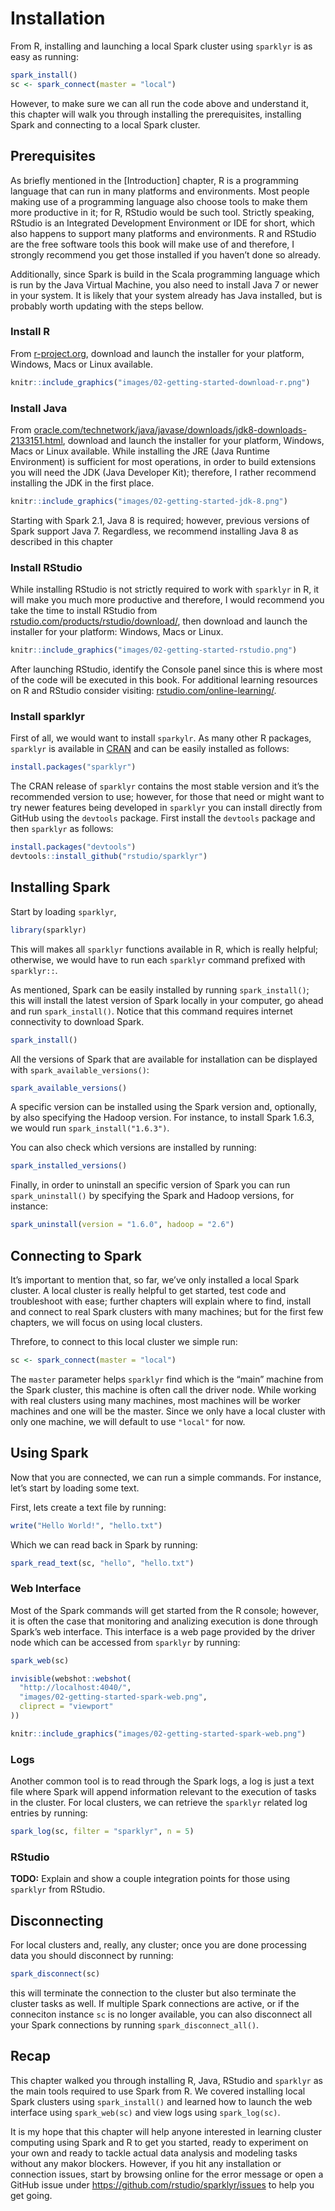 # Installation {#installation}

From R, installing and launching a local Spark cluster using `sparklyr` is as easy as running:

```r
spark_install()
sc <- spark_connect(master = "local")
```

However, to make sure we can all run the code above and understand it, this chapter will walk you through installing the prerequisites, installing Spark and connecting to a local Spark cluster.

## Prerequisites {#prerequisites}

As briefly mentioned in the [Introduction] chapter, R is a programming language that can run in many platforms and environments. Most people making use of a programming language also choose tools to make them more productive in it; for R, RStudio would be such tool. Strictly speaking, RStudio is an Integrated Development Environment or IDE for short, which also happens to support many platforms and environments. R and RStudio are the free software tools this book will make use of and therefore, I strongly recommend you get those installed if you haven't done so already. 

Additionally, since Spark is build in the Scala programming language which is run by the Java Virtual Machine, you also need to install Java 7 or newer in your system. It is likely that your system already has Java installed, but is probably worth updating with the steps bellow.

### Install R

From [r-project.org](https://r-project.org/), download and launch the installer for your platform, Windows, Macs or Linux available.

```r
knitr::include_graphics("images/02-getting-started-download-r.png")
```

### Install Java

From [oracle.com/technetwork/java/javase/downloads/jdk8-downloads-2133151.html](http://www.oracle.com/technetwork/java/javase/downloads/jdk8-downloads-2133151.html), download and launch the installer for your platform, Windows, Macs or Linux available. While installing the JRE (Java Runtime Environment) is sufficient for most operations, in order to build extensions you will need the JDK (Java Developer Kit); therefore, I rather recommend installing the JDK in the first place.

```r
knitr::include_graphics("images/02-getting-started-jdk-8.png")
```

Starting with Spark 2.1, Java 8 is required; however, previous versions of Spark support Java 7. Regardless, we recommend installing Java 8 as described in this chapter

### Install RStudio

While installing RStudio is not strictly required to work with `sparklyr` in R, it will make you much more productive and therefore, I would recommend you take the time to install RStudio from [rstudio.com/products/rstudio/download/](https://www.rstudio.com/products/rstudio/download/), then download and launch the installer for your platform: Windows, Macs or Linux.

```r
knitr::include_graphics("images/02-getting-started-rstudio.png")
```

After launching RStudio, identify the Console panel since this is where most of the code will be executed in this book. For additional learning resources on R and RStudio consider visiting: [rstudio.com/online-learning/](https://www.rstudio.com/online-learning/).

### Install sparklyr

First of all, we would want to install `sparkylr`. As many other R packages, `sparklyr` is available in [CRAN](https://CRAN.R-project.org/package=sparklyr) and can be easily installed as follows:

```r
install.packages("sparklyr")
```

The CRAN release of `sparklyr` contains the most stable version and it's the recommended version to use; however, for those that need or might want to try newer features being developed in `sparklyr` you can install directly from GitHub using the `devtools` package. First install the `devtools` package and then `sparklyr` as follows:

```r
install.packages("devtools")
devtools::install_github("rstudio/sparklyr")
```

## Installing Spark {#installing-spark}

Start by loading `sparklyr`, 

```r
library(sparklyr)
```

This will makes all `sparklyr` functions available in R, which is really helpful; otherwise, we would have to run each `sparklyr` command prefixed with `sparklyr::`.

As mentioned, Spark can be easily installed by running `spark_install()`; this will install the latest version of Spark locally in your computer, go ahead and run `spark_install()`. Notice that this command requires internet connectivity to download Spark.

```r
spark_install()
```

All the versions of Spark that are available for installation can be displayed with `spark_available_versions()`:

```r
spark_available_versions()
```

A specific version can be installed using the Spark version and, optionally, by also specifying the Hadoop version. For instance, to install Spark 1.6.3, we would run `spark_install("1.6.3")`.

You can also check which versions are installed by running:

```r
spark_installed_versions()
```

Finally, in order to uninstall an specific version of Spark you can run `spark_uninstall()` by specifying the Spark and Hadoop versions, for instance:

```r
spark_uninstall(version = "1.6.0", hadoop = "2.6")
```

## Connecting to Spark

It's important to mention that, so far, we've only installed a local Spark cluster. A local cluster is really helpful to get started, test code and troubleshoot with ease; further chapters will explain where to find, install and connect to real Spark clusters with many machines; but for the first few chapters, we will focus on using local clusters.

Threfore, to connect to this local cluster we simple run:

```r
sc <- spark_connect(master = "local")
```

The `master` parameter helps `sparklyr` find which is the "main" machine from the Spark cluster, this machine is often call the driver node. While working with real clusters using many machines, most machines will be worker machines and one will be the master. Since we only have a local cluster with only one machine, we will default to use `"local"` for now.

## Using Spark

Now that you are connected, we can run a simple commands. For instance, let's start by loading some text.

First, lets create a text file by running:

```r
write("Hello World!", "hello.txt")
```

Which we can read back in Spark by running:

```r
spark_read_text(sc, "hello", "hello.txt")
```

### Web Interface {#spark-web-interface}

Most of the Spark commands will get started from the R console; however, it is often the case that monitoring and analizing execution is done through Spark's web interface. This interface is a web page provided by the driver node which can be accessed from `sparklyr` by running:

```r
spark_web(sc)
```

```r
invisible(webshot::webshot(
  "http://localhost:4040/",
  "images/02-getting-started-spark-web.png",
  cliprect = "viewport"
))

knitr::include_graphics("images/02-getting-started-spark-web.png")
```

### Logs

Another common tool is to read through the Spark logs, a log is just a text file where Spark will append information relevant to the execution of tasks in the cluster. For local clusters, we can retrieve the `sparklyr` related log entries by running:

```r
spark_log(sc, filter = "sparklyr", n = 5)
```

### RStudio {#using-spark-from-rstudio}

**TODO:** Explain and show a couple integration points for those using `sparklyr` from RStudio.

## Disconnecting

For local clusters and, really, any cluster; once you are done processing data you should disconnect by running:

```r
spark_disconnect(sc)
```

this will terminate the connection to the cluster but also terminate the cluster tasks as well. If multiple Spark connections are active, or if the conneciton instance `sc` is no longer available, you can also disconnect all your Spark connections by running `spark_disconnect_all()`.

## Recap

This chapter walked you through installing R, Java, RStudio and `sparklyr` as the main tools required to use Spark from R. We covered installing local Spark clusters using `spark_install()` and learned how to launch the web interface using `spark_web(sc)` and view logs using `spark_log(sc)`.

It is my hope that this chapter will help anyone interested in learning cluster computing using Spark and R to get you started, ready to experiment on your own and ready to tackle actual data analysis and modeling tasks without any makor blockers. However, if you hit any installation or connection issues, start by browsing online for the error message or open a GitHub issue under [https://github.com/rstudio/sparklyr/issues](https://github.com/rstudio/sparklyr/issues) to help you get going.
